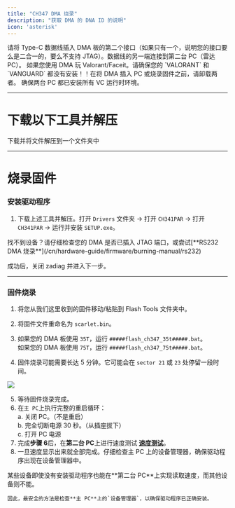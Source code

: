 ```yaml
---
title: "CH347 DMA 烧录"
description: "获取 DMA 的 DNA ID 的说明"
icon: 'asterisk'
---
```

<Warning>
    请将 Type-C 数据线插入 DMA 板的第二个接口（如果只有一个，说明您的接口要么是二合一的，要么不支持 JTAG）。数据线的另一端连接到第二台 PC（雷达 PC）。
</Warning>
<Warning>
    如果您使用 DMA 玩 Valorant/Faceit。请确保您的 `VALORANT` 和 `VANGUARD` 都没有安装！！在将 DMA 插入 PC 或烧录固件之前，请卸载两者。
</Warning>
<Note>
    确保两台 PC 都已安装所有 VC 运行时环境。
</Note>

---

# 下载以下工具并解压
<Card title="固件工具包" icon="screwdriver-wrench" href="https://alist.scarlet.technology/d/Tools/DNA_ID.zip?sign=vuf3WnCBzIxn6lB9pEeAf8n4A1mycZEHfnsIMCzrm_U=:0">下载并将文件解压到一个文件夹中</Card>

---

# 烧录固件
### 安装驱动程序

1. 下载上述工具并解压。打开 `Drivers` 文件夹 -> 打开 `CH341PAR` -> 打开 `CH341PAR` -> 运行并安装 `SETUP.exe`。

<Note>
    找不到设备？请仔细检查您的 DMA 是否已插入 JTAG 端口，或尝试[**RS232 DMA 烧录**](/cn/hardware-guide/firmware/burning-manual/rs232)
</Note>

<Info> 成功后，关闭 zadiag 并进入下一步。</Info>

---

### 固件烧录
1. 将您从我们这里收到的固件移动/粘贴到 Flash Tools 文件夹中。
2. 将固件文件重命名为 `scarlet.bin`。
3. 如果您的 DMA 板使用 `35T`，运行 `#####flash_ch347_35t#####.bat`。  
如果您的 DMA 板使用 `75T`，运行 `#####flash_ch347_75t#####.bat`。

4. 固件烧录可能需要长达 5 分钟。它可能会在 `sector 21` 或 `23` 处停留一段时间。

<Frame>
      <img src="/cn/images/burning0.png" />
</Frame>

5. 等待固件烧录完成。
6. 在`主 PC`上执行完整的重启循环：  
    a. 关闭 PC。（不是重启）  
    b. 完全切断电源 30 秒。（从插座拔下）  
    c. 打开 PC 电源  
7. 完成**步骤 6**后，在**第二台 PC**上进行速度测试 [**速度测试**](/cn/hardware-guide/dma/speed-test)。
8. 一旦速度显示出来就全部完成。仔细检查主 PC 上的设备管理器，确保驱动程序出现在设备管理器中。

<Warning>
    某些设备即使没有安装驱动程序也能在**第二台 PC**上实现读取速度，而其他设备则不能。 

    因此，最安全的方法是检查**主 PC**上的`设备管理器`，以确保驱动程序已正确安装。
</Warning>